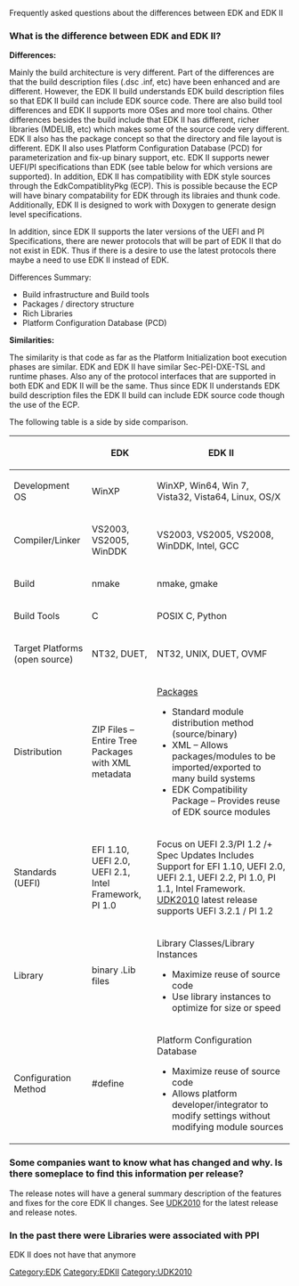 [[Category:EDK]]
[[Category:EDKII]]
[[Category:UDK2010]]

Frequently asked questions about the differences between EDK and EDK II

===What is the difference between EDK and EDK II?===
'''Differences:'''

Mainly the build architecture is very different. Part of the differences are that the build description files (.dsc .inf, etc) have been enhanced and are different. However, the EDK II build understands EDK build description files so that EDK II build can include EDK source code. There are also build tool differences and EDK II supports more OSes and more tool chains.
Other differences besides the build include that EDK II has different, richer libraries (MDELIB, etc) which makes some of the source code very different. EDK II also has the package concept so that the directory and file layout is different. 
EDK II also uses Platform Configuration Database (PCD) for parameterization and fix-up binary support, etc. 
EDK II supports newer UEFI/PI specifications than EDK (see table below for which versions are supported). 
In addition, EDK II has compatibility with EDK style sources through the EdkCompatiblityPkg (ECP). This is possible because the ECP will have binary compatability for EDK through its libraies and thunk code.
Additionally, EDK II is designed to work with Doxygen to generate design level specifications. 

In addition, since EDK II supports the later versions of the UEFI and PI Specifications, there are newer protocols that will be part of EDK II that do not exist in EDK. Thus if there is a desire to use the latest protocols there maybe a need to use EDK II instead of EDK.

Differences Summary:
* Build infrastructure and Build tools
* Packages / directory structure
* Rich Libraries
* Platform Configuration Database (PCD)


'''Similarities:'''

The similarity is that code as far as the Platform Initialization boot execution phases are similar. EDK and EDK II have similar Sec-PEI-DXE-TSL and runtime phases. Also any of the protocol interfaces that are supported in both EDK and EDK II will be the same. Thus since EDK II understands EDK build description files the EDK II build can include EDK source code though the use of the ECP.



The following table is a side by side comparison.
{| class="wikitable"
|-
! 
! EDK
! EDK II
|-
| Development OS 
| WinXP
| WinXP, Win64, Win 7, Vista32, Vista64, Linux, OS/X
|-
| Compiler/Linker
| VS2003, VS2005, WinDDK
| VS2003, VS2005, VS2008, WinDDK, Intel, GCC
|-
| Build
| nmake
| nmake, gmake
|-
|Build Tools
|C
|POSIX C, Python
|-
|Target Platforms (open source)
|NT32, DUET, 
|NT32, UNIX, DUET, OVMF
|-
|Distribution
|ZIP Files – Entire Tree	Packages with XML metadata
| [[EDKII Packages|Packages]]
*Standard module distribution method (source/binary)
*XML – Allows packages/modules to be imported/exported to many build systems
*EDK Compatibility Package – Provides reuse of EDK source modules

|-
|Standards (UEFI)
|EFI 1.10, UEFI 2.0, UEFI 2.1, Intel Framework, PI 1.0
|Focus on UEFI 2.3/PI 1.2 /+ Spec Updates
Includes Support for EFI 1.10, UEFI 2.0, UEFI 2.1, UEFI 2.2, PI 1.0, PI 1.1, Intel Framework. [[UDK2010]] latest release supports UEFI 3.2.1 / PI 1.2
|-
| Library
| binary .Lib files
|Library Classes/Library Instances
*Maximize reuse of source code
*Use library instances to optimize for size or speed
|-
|Configuration Method
|#define
|Platform Configuration Database
*Maximize reuse of source code
*Allows platform developer/integrator to modify settings without modifying module sources
|}

===Some companies want to know what has changed and why. Is there someplace to find this information per release?===
  	
The release notes will have a general summary description of the features and fixes for the core EDK II changes.  See [[UDK2010]] for the latest release and release notes.

===In the past there were Libraries were associated with PPI===
EDK II does not have that anymore
